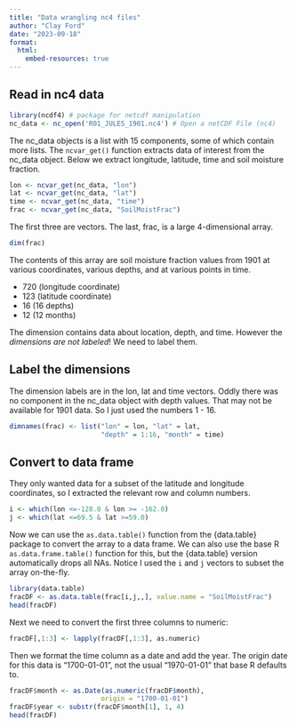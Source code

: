 ```yaml
---
title: "Data wrangling nc4 files"
author: "Clay Ford"
date: "2023-09-18"
format:
  html:
    embed-resources: true
---
```


## Read in nc4 data

```r
library(ncdf4) # package for netcdf manipulation
nc_data <- nc_open('R01_JULES_1901.nc4') # Open a netCDF File (nc4)
```

The nc_data objects is a list with 15 components, some of which contain more lists. The `ncvar_get()` function extracts data of interest from the nc_data object. Below we extract longitude, latitude, time and soil moisture fraction.


```r
lon <- ncvar_get(nc_data, "lon")
lat <- ncvar_get(nc_data, "lat")
time <- ncvar_get(nc_data, "time")
frac <- ncvar_get(nc_data, "SoilMoistFrac")
```

The first three are vectors. The last, frac, is a large 4-dimensional array. 

```r
dim(frac)
```

The contents of this array are soil moisture fraction values from 1901 at various coordinates, various depths, and at various points in time.

- 720 (longitude coordinate)
- 123 (latitude coordinate)
- 16 (16 depths)
- 12 (12 months)

The dimension contains data about location, depth, and time. However the _dimensions are not labeled_! We need to label them.

## Label the dimensions

The dimension labels are in the lon, lat and time vectors. Oddly there was no component in the nc_data object with depth values. That may not be available for 1901 data. So I just used the numbers 1 - 16.

```r
dimnames(frac) <- list("lon" = lon, "lat" = lat, 
                       "depth" = 1:16, "month" = time)
```

## Convert to data frame

They only wanted data for a subset of the latitude and longitude coordinates, so I extracted the relevant row and column numbers.

```r
i <- which(lon <=-128.0 & lon >= -162.0)
j <- which(lat <=69.5 & lat >=59.0)
```

Now we can use the `as.data.table()` function from the {data.table} package to convert the array to a data frame. We can also use the base R `as.data.frame.table()` function for this, but the {data.table} version automatically drops all NAs. Notice I used the `i` and `j` vectors to subset the array on-the-fly.

```r
library(data.table)
fracDF <- as.data.table(frac[i,j,,], value.name = "SoilMoistFrac")
head(fracDF)
```

Next we need to convert the first three columns to numeric:

```r
fracDF[,1:3] <- lapply(fracDF[,1:3], as.numeric)
```

Then we format the time column as a date and add the year. The origin date for this data is "1700-01-01", not the usual "1970-01-01" that base R defaults to.

```r
fracDF$month <- as.Date(as.numeric(fracDF$month), 
                       origin = "1700-01-01")
fracDF$year <- substr(fracDF$month[1], 1, 4)
head(fracDF)
```


